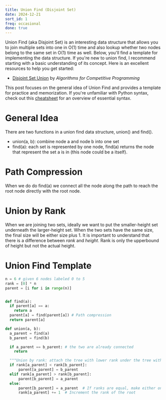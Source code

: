 ```yaml
---
title: Union Find (Disjoint Set)
date: 2024-12-21
sort_id: 1
freq: occasional
done: true
---
```


Union Find (aka Disjoint Set) is an interesting data structure that allows you to join multiple sets into one in <InlineCode>O(1)</InlineCode> time and also lookup whether two nodes belong to the same set in <InlineCode>O(1)</InlineCode> time as well. Below, you'll find a template for implementing the data structure. If you're new to union find, I recommend starting with a basic understanding of its concept. Here is an excellent resources to help you get started:

- [Disjoint Set Union](https://cp-algorithms.com/data_structures/disjoint_set_union.html) by _Algorithms for Competitive Programming_

This post focuses on the general idea of Union Find and provides a template for practice and memorization. If you're unfamiliar with Python syntax, check out this [cheatsheet](/algo-guide/Python%20Coding%20Interview%20Cheat%20Sheet) for an overview of essential syntax.

<HelpMemorizeMessage />

# General Idea

There are two functions in a union find data structure, <InlineCode>union()</InlineCode> and <InlineCode>find()</InlineCode>.

- <InlineCode>union(a, b)</InlineCode>: combine node
  <InlineCode>a</InlineCode> and node <InlineCode>b</InlineCode> into one set
- <InlineCode>find(a)</InlineCode>: each set is represented by one node,
  <InlineCode>find(a)</InlineCode> returns the node that represent the set
  <InlineCode>a</InlineCode> is in (this node could be
  <InlineCode>a</InlineCode> itself).

# Path Compression

When we do do <InlineCode>find(a)</InlineCode> we connect all the node along the path to reach the root node directly with the root node.

# Union by Rank

When we are joining two sets, ideally we want to put the smaller-height set underneath the larger-height set. When the two sets have the same size, the final size will be either size plus 1. It is important to understand that there is a difference between _rank_ and _height_. Rank is only the upperbound of height but not the actual height.

# Union Find Template

```python
n = 6 # given 6 nodes labeled 0 to 5
rank = [0] * n
parent = [i for i in range(n)]


def find(a):
  if parent[a] == a:
    return a
  parent[a] = find(parent[a]) # Path compression
  return parent[a]

def union(a, b):
  a_parent = find(a)
  b_parent = find(b)

  if a_parent == b_parent: # the two are already connected
    return

  """Union by rank: attach the tree with lower rank under the tree with higher rank"""
  if rank[a_parent] < rank[b_parent]:
      parent[a_parent] = b_parent
  elif rank[a_parent] > rank[b_parent]:
      parent[b_parent] = a_parent
  else:
      parent[b_parent] = a_parent  # If ranks are equal, make either one the root
      rank[a_parent] += 1  # Increment the rank of the root
```
